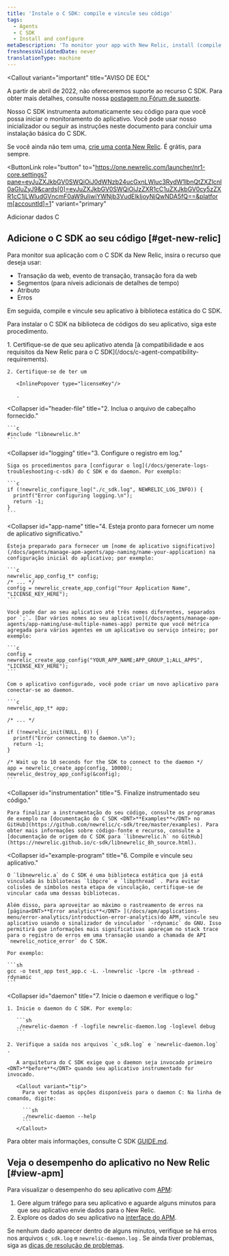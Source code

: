 ```yaml
---
title: 'Instale o C SDK: compile e vincule seu código'
tags:
  - Agents
  - C SDK
  - Install and configure
metaDescription: 'To monitor your app with New Relic, install (compile and link) the New Relic C SDK into your app''s code library.'
freshnessValidatedDate: never
translationType: machine
---
```


<Callout
  variant="important"
  title="AVISO DE EOL"
>
  A partir de abril de 2022, não ofereceremos suporte ao recurso C SDK. Para obter mais detalhes, consulte nossa [postagem no Fórum de suporte](https://discuss.newrelic.com/t/q1-bulk-eol-announcement-fy23/181744).
</Callout>

Nosso C SDK instrumenta automaticamente seu código para que você possa iniciar o monitoramento do aplicativo. Você pode usar nosso inicializador ou seguir as instruções neste documento para concluir uma instalação básica do C SDK.

Se você ainda não tem uma, [crie uma conta New Relic](https://newrelic.com/signup). É grátis, para sempre.

<ButtonLink
  role="button"
  to="https://one.newrelic.com/launcher/nr1-core.settings?pane=eyJuZXJkbGV0SWQiOiJ0dWNzb24ucGxnLWluc3RydW1lbnQtZXZlcnl0aGluZyJ9&cards[0]=eyJuZXJkbGV0SWQiOiJzZXR1cC1uZXJkbGV0cy5zZXR1cC1jLWludGVncmF0aW9uIiwiYWNjb3VudElkIjoyNjQwNDA5fQ==&platform[accountId]=1"
  variant="primary"
>
  Adicionar dados C
</ButtonLink>

## Adicione o C SDK ao seu código [#get-new-relic]

Para monitor sua aplicação com o C SDK da New Relic, insira o recurso que deseja usar:

* Transação da web, evento de transação, transação fora da web
* Segmentos (para níveis adicionais de detalhes de tempo)
* Atributo
* Erros

Em seguida, compile e vincule seu aplicativo à biblioteca estática do C SDK.

Para instalar o C SDK na biblioteca de códigos do seu aplicativo, siga este procedimento.

<CollapserGroup>
  <Collapser
    id="requirements"
    title="1. Verifique os requisitos."
  >
    1. Certifique-se de que seu aplicativo atenda [à compatibilidade e aos requisitos da New Relic para o C SDK](/docs/c-agent-compatibility-requirements).

    2. Certifique-se de ter um

       <InlinePopover type="licenseKey"/>

       .
  </Collapser>

  <Collapser
    id="header-file"
    title="2. Inclua o arquivo de cabeçalho fornecido."
  >
    ```c
    #include "libnewrelic.h"
    ```
  </Collapser>

  <Collapser
    id="logging"
    title="3. Configure o registro em log."
  >
    Siga os procedimentos para [configurar o log](/docs/generate-logs-troubleshooting-c-sdk) do C SDK e do daemon. Por exemplo:

    ```c
    if (!newrelic_configure_log("./c_sdk.log", NEWRELIC_LOG_INFO)) {
      printf("Error configuring logging.\n");
      return -1;
    }
    ```
  </Collapser>

  <Collapser
    id="app-name"
    title="4. Esteja pronto para fornecer um nome de aplicativo significativo."
  >
    Esteja preparado para fornecer um [nome de aplicativo significativo](/docs/agents/manage-apm-agents/app-naming/name-your-application) na configuração inicial do aplicativo; por exemplo:

    ```c
    newrelic_app_config_t* config;
    /* ... */
    config = newrelic_create_app_config("Your Application Name", "LICENSE_KEY_HERE");
    ```

    Você pode dar ao seu aplicativo até três nomes diferentes, separados por `;`. [Dar vários nomes ao seu aplicativo](/docs/agents/manage-apm-agents/app-naming/use-multiple-names-app) permite que você métrica agregada para vários agentes em um aplicativo ou serviço inteiro; por exemplo:

    ```c
    config = newrelic_create_app_config("YOUR_APP_NAME;APP_GROUP_1;ALL_APPS", "LICENSE_KEY_HERE");
    ```

    Com o aplicativo configurado, você pode criar um novo aplicativo para conectar-se ao daemon.

    ```c
    newrelic_app_t* app;

    /* ... */

    if (!newrelic_init(NULL, 0)) {
      printf("Error connecting to daemon.\n");
      return -1;
    }

    /* Wait up to 10 seconds for the SDK to connect to the daemon */
    app = newrelic_create_app(config, 10000);
    newrelic_destroy_app_config(&config);
    ```
  </Collapser>

  <Collapser
    id="instrumentation"
    title="5. Finalize instrumentado seu código."
  >
    Para finalizar a instrumentação do seu código, consulte os programas de exemplo na [documentação do C SDK <DNT>**Examples**</DNT> no GitHub](https://github.com/newrelic/c-sdk/tree/master/examples). Para obter mais informações sobre código-fonte e recurso, consulte a [documentação de origem do C SDK para `libnewrelic.h` no GitHub](https://newrelic.github.io/c-sdk/libnewrelic_8h_source.html).
  </Collapser>

  <Collapser
    id="example-program"
    title="6. Compile e vincule seu aplicativo."
  >
    O `libnewrelic.a` do C SDK é uma biblioteca estática que já está vinculada às bibliotecas `libpcre` e `libpthread` . Para evitar colisões de símbolos nesta etapa de vinculação, certifique-se de vincular cada uma dessas bibliotecas.

    Além disso, para aproveitar ao máximo o rastreamento de erros na [página<DNT>**Error analytics**</DNT> ](/docs/apm/applications-menu/error-analytics/introduction-error-analytics)do APM, vincule seu aplicativo usando o sinalizador de vinculador `-rdynamic` do GNU. Isso permitirá que informações mais significativas apareçam no stack trace para o registro de erros em uma transação usando a chamada de API `newrelic_notice_error` do C SDK.

    Por exemplo:

    ```sh
    gcc -o test_app test_app.c -L. -lnewrelic -lpcre -lm -pthread -rdynamic
    ```
  </Collapser>

  <Collapser
    id="daemon"
    title="7. Inicie o daemon e verifique o log."
  >
    1. Inicie o daemon do C SDK. Por exemplo:

       ```sh
       ./newrelic-daemon -f -logfile newrelic-daemon.log -loglevel debug
       ```

    2. Verifique a saída nos arquivos `c_sdk.log` e `newrelic-daemon.log` .

       A arquitetura do C SDK exige que o daemon seja invocado primeiro <DNT>**before**</DNT> quando seu aplicativo instrumentado for invocado.

       <Callout variant="tip">
         Para ver todas as opções disponíveis para o daemon C: Na linha de comando, digite:

         ```sh
         ./newrelic-daemon --help
         ```
       </Callout>
  </Collapser>
</CollapserGroup>

Para obter mais informações, consulte C SDK [GUIDE.md](https://github.com/newrelic/c-sdk/blob/master/GUIDE.md#getting-started).

## Veja o desempenho do aplicativo no New Relic [#view-apm]

Para visualizar o desempenho do seu aplicativo com [APM](/docs/apm/new-relic-apm/getting-started/introduction-new-relic-apm):

1. Gere algum tráfego para seu aplicativo e aguarde alguns minutos para que seu aplicativo envie dados para o New Relic.
2. Explore os dados do seu aplicativo na [interface do APM](/docs/apm/applications-menu/monitoring/apm-overview-page).

Se nenhum dado aparecer dentro de alguns minutos, verifique se há erros nos arquivos `c_sdk.log` e `newrelic-daemon.log` . Se ainda tiver problemas, siga as [dicas de resolução de problemas](/docs/apm/agents/c-sdk/troubleshooting/no-data-appears-c-sdk).
